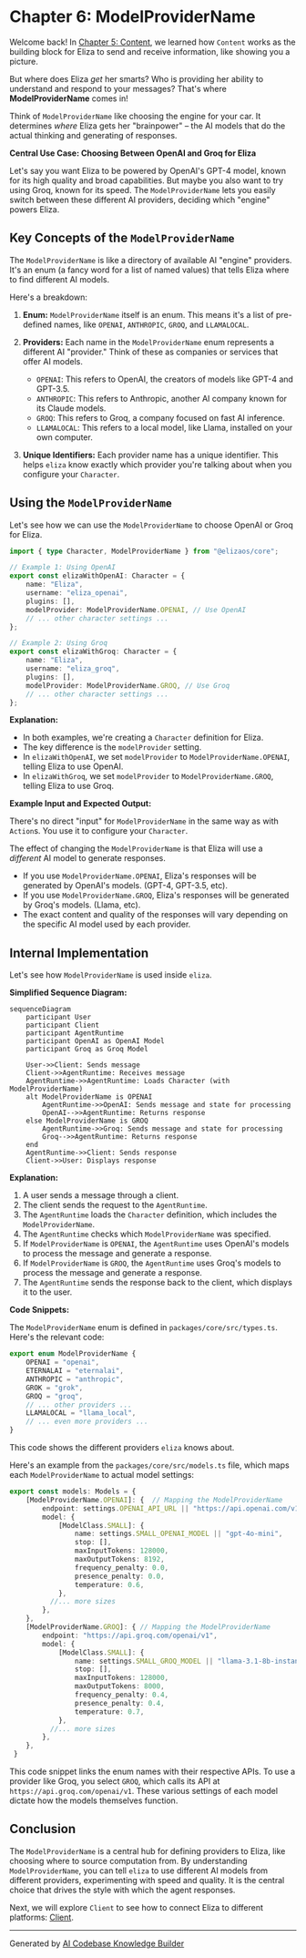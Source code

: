 # Chapter 6: ModelProviderName

Welcome back! In [Chapter 5: Content](05_content.md), we learned how `Content` works as the building block for Eliza to send and receive information, like showing you a picture.

But where does Eliza *get* her smarts? Who is providing her ability to understand and respond to your messages? That's where **ModelProviderName** comes in!

Think of `ModelProviderName` like choosing the engine for your car.  It determines *where* Eliza gets her "brainpower" – the AI models that do the actual thinking and generating of responses.

**Central Use Case: Choosing Between OpenAI and Groq for Eliza**

Let's say you want Eliza to be powered by OpenAI's GPT-4 model, known for its high quality and broad capabilities. But maybe you also want to try using Groq, known for its speed. The `ModelProviderName` lets you easily switch between these different AI providers, deciding which "engine" powers Eliza.

## Key Concepts of the `ModelProviderName`

The `ModelProviderName` is like a directory of available AI "engine" providers. It's an enum (a fancy word for a list of named values) that tells Eliza where to find different AI models.

Here's a breakdown:

1.  **Enum:**  `ModelProviderName` itself is an enum. This means it's a list of pre-defined names, like `OPENAI`, `ANTHROPIC`, `GROQ`, and `LLAMALOCAL`.

2.  **Providers:** Each name in the `ModelProviderName` enum represents a different AI "provider." Think of these as companies or services that offer AI models.
    *   `OPENAI`:  This refers to OpenAI, the creators of models like GPT-4 and GPT-3.5.
    *   `ANTHROPIC`:  This refers to Anthropic, another AI company known for its Claude models.
    *   `GROQ`: This refers to Groq, a company focused on fast AI inference.
    *   `LLAMALOCAL`: This refers to a local model, like Llama, installed on your own computer.

3.  **Unique Identifiers:** Each provider name has a unique identifier. This helps `eliza` know exactly which provider you're talking about when you configure your `Character`.

## Using the `ModelProviderName`

Let's see how we can use the `ModelProviderName` to choose OpenAI or Groq for Eliza.

```typescript
import { type Character, ModelProviderName } from "@elizaos/core";

// Example 1: Using OpenAI
export const elizaWithOpenAI: Character = {
    name: "Eliza",
    username: "eliza_openai",
    plugins: [],
    modelProvider: ModelProviderName.OPENAI, // Use OpenAI
    // ... other character settings ...
};

// Example 2: Using Groq
export const elizaWithGroq: Character = {
    name: "Eliza",
    username: "eliza_groq",
    plugins: [],
    modelProvider: ModelProviderName.GROQ, // Use Groq
    // ... other character settings ...
};
```

**Explanation:**

*   In both examples, we're creating a `Character` definition for Eliza.
*   The key difference is the `modelProvider` setting.
*   In `elizaWithOpenAI`, we set `modelProvider` to `ModelProviderName.OPENAI`, telling Eliza to use OpenAI.
*   In `elizaWithGroq`, we set `modelProvider` to `ModelProviderName.GROQ`, telling Eliza to use Groq.

**Example Input and Expected Output:**

There's no direct "input" for `ModelProviderName` in the same way as with `Action`s. You use it to configure your `Character`.

The effect of changing the `ModelProviderName` is that Eliza will use a *different* AI model to generate responses.

*   If you use `ModelProviderName.OPENAI`, Eliza's responses will be generated by OpenAI's models. (GPT-4, GPT-3.5, etc).
*   If you use `ModelProviderName.GROQ`, Eliza's responses will be generated by Groq's models. (Llama, etc).
*   The exact content and quality of the responses will vary depending on the specific AI model used by each provider.

## Internal Implementation

Let's see how `ModelProviderName` is used inside `eliza`.

**Simplified Sequence Diagram:**

```mermaid
sequenceDiagram
    participant User
    participant Client
    participant AgentRuntime
    participant OpenAI as OpenAI Model
    participant Groq as Groq Model

    User->>Client: Sends message
    Client->>AgentRuntime: Receives message
    AgentRuntime->>AgentRuntime: Loads Character (with ModelProviderName)
    alt ModelProviderName is OPENAI
        AgentRuntime->>OpenAI: Sends message and state for processing
        OpenAI-->>AgentRuntime: Returns response
    else ModelProviderName is GROQ
        AgentRuntime->>Groq: Sends message and state for processing
        Groq-->>AgentRuntime: Returns response
    end
    AgentRuntime->>Client: Sends response
    Client->>User: Displays response
```

**Explanation:**

1.  A user sends a message through a client.
2.  The client sends the request to the `AgentRuntime`.
3.  The `AgentRuntime` loads the `Character` definition, which includes the `ModelProviderName`.
4.  The `AgentRuntime` checks which `ModelProviderName` was specified.
5.  If `ModelProviderName` is `OPENAI`, the `AgentRuntime` uses OpenAI's models to process the message and generate a response.
6.  If `ModelProviderName` is `GROQ`, the `AgentRuntime` uses Groq's models to process the message and generate a response.
7.  The `AgentRuntime` sends the response back to the client, which displays it to the user.

**Code Snippets:**

The `ModelProviderName` enum is defined in `packages/core/src/types.ts`.  Here's the relevant code:

```typescript
export enum ModelProviderName {
    OPENAI = "openai",
    ETERNALAI = "eternalai",
    ANTHROPIC = "anthropic",
    GROK = "grok",
    GROQ = "groq",
    // ... other providers ...
    LLAMALOCAL = "llama_local",
    // ... even more providers ...
}
```

This code shows the different providers `eliza` knows about.

Here's an example from the `packages/core/src/models.ts` file, which maps each `ModelProviderName` to actual model settings:

```typescript
export const models: Models = {
    [ModelProviderName.OPENAI]: {  // Mapping the ModelProviderName
        endpoint: settings.OPENAI_API_URL || "https://api.openai.com/v1",
        model: {
            [ModelClass.SMALL]: {
                name: settings.SMALL_OPENAI_MODEL || "gpt-4o-mini",
                stop: [],
                maxInputTokens: 128000,
                maxOutputTokens: 8192,
                frequency_penalty: 0.0,
                presence_penalty: 0.0,
                temperature: 0.6,
            },
          //... more sizes
        },
    },
    [ModelProviderName.GROQ]: { // Mapping the ModelProviderName
        endpoint: "https://api.groq.com/openai/v1",
        model: {
            [ModelClass.SMALL]: {
                name: settings.SMALL_GROQ_MODEL || "llama-3.1-8b-instant",
                stop: [],
                maxInputTokens: 128000,
                maxOutputTokens: 8000,
                frequency_penalty: 0.4,
                presence_penalty: 0.4,
                temperature: 0.7,
            },
          //... more sizes
        },
    },
 }
```

This code snippet links the enum names with their respective APIs. To use a provider like Groq, you select `GROQ`, which calls its API at `https://api.groq.com/openai/v1`. These various settings of each model dictate how the models themselves function.

## Conclusion

The `ModelProviderName` is a central hub for defining providers to Eliza, like choosing where to source computation from. By understanding `ModelProviderName`, you can tell `eliza` to use different AI models from different providers, experimenting with speed and quality. It is the central choice that drives the style with which the agent responses.

Next, we will explore `Client` to see how to connect Eliza to different platforms: [Client](07_client.md).


---

Generated by [AI Codebase Knowledge Builder](https://github.com/The-Pocket/Tutorial-Codebase-Knowledge)